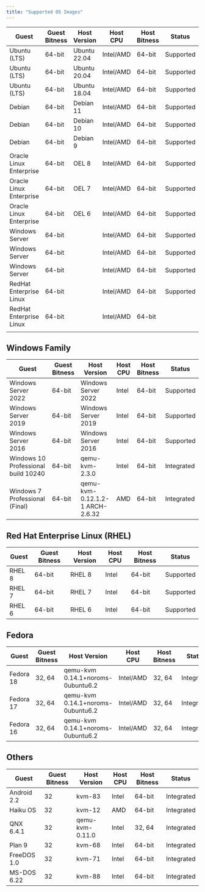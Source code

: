 ```yaml
---
title: "Supported OS Images"
---
```


| Guest                   | Guest Bitness | Host Version | Host CPU  | Host Bitness | Status    |    |
| ----------------------- | ------------- | ------------ | --------- | ------------ | --------- | :- |
| Ubuntu (LTS)            | 64-bit        | Ubuntu 22.04 | Intel/AMD | 64-bit       | Supported |    |
| Ubuntu (LTS)            | 64-bit        | Ubuntu 20.04 | Intel/AMD | 64-bit       | Supported |    |
| Ubuntu (LTS)            | 64-bit        | Ubuntu 18.04 | Intel/AMD | 64-bit       | Supported |    |
| Debian                  | 64-bit        | Debian 11    | Intel/AMD | 64-bit       | Supported |    |
| Debian                  | 64-bit        | Debian 10    | Intel/AMD | 64-bit       | Supported |    |
| Debian                  | 64-bit        | Debian 9     | Intel/AMD | 64-bit       | Supported |    |
| Oracle Linux Enterprise | 64-bit        | OEL 8        | Intel/AMD | 64-bit       | Supported |    |
| Oracle Linux Enterprise | 64-bit        | OEL 7        | Intel/AMD | 64-bit       | Supported |    |
| Oracle Linux Enterprise | 64-bit        | OEL 6        | Intel/AMD | 64-bit       | Supported |    |
| Windows Server          | 64-bit        |              | Intel/AMD | 64-bit       | Supported |    |
| Windows Server          | 64-bit        |              | Intel/AMD | 64-bit       | Supported |    |
| Windows Server          | 64-bit        |              | Intel/AMD | 64-bit       | Supported |    |
| RedHat Enterprise Linux | 64-bit        |              | Intel/AMD | 64-bit       | Supported |    |
| RedHat Enterprise Linux | 64-bit        |              | Intel/AMD | 64-bit       |           |    |
|                         |               |              |           |              |           |    |

## Windows Family

| Guest                               | Guest Bitness | Host Version                    | Host CPU | Host Bitness | Status     |
| ----------------------------------- | ------------- | ------------------------------- | -------- | ------------ | ---------- |
| Windows Server 2022                 | 64-bit        | Windows Server 2022             | Intel    | 64-bit       | Supported  |
| Windows Server 2019                 | 64-bit        | Windows Server 2019             | Intel    | 64-bit       | Supported  |
| Windows Server 2016                 | 64-bit        | Windows Server 2016             | Intel    | 64-bit       | Supported  |
| Windows 10 Professional build 10240 | 64-bit        | qemu-kvm-2.3.0                  | Intel    | 64-bit       | Integrated |
| Windows 7 Professional (Final)      | 64-bit        | qemu-kvm-0.12.1.2-1 ARCH-2.6.32 | AMD      | 64-bit       | Integrated |

## Red Hat Enterprise Linux (RHEL)

| Guest  | Guest Bitness | Host Version | Host CPU | Host Bitness | Status    |
| ------ | ------------- | ------------ | -------- | ------------ | --------- |
| RHEL 8 | 64-bit        | RHEL 8       | Intel    | 64-bit       | Supported |
| RHEL 7 | 64-bit        | RHEL 7       | Intel    | 64-bit       | Supported |
| RHEL 6 | 64-bit        | RHEL 6       | Intel    | 64-bit       | Supported |

## Fedora

| Guest     | Guest Bitness | Host Version                      | Host CPU  | Host Bitness | Status     |
| --------- | ------------- | --------------------------------- | --------- | ------------ | ---------- |
| Fedora 18 | 32, 64        | qemu-kvm 0.14.1+noroms-0ubuntu6.2 | Intel/AMD | 32, 64       | Integrated |
| Fedora 17 | 32, 64        | qemu-kvm 0.14.1+noroms-0ubuntu6.2 | Intel/AMD | 32, 64       | Integrated |
| Fedora 16 | 32, 64        | qemu-kvm 0.14.1+noroms-0ubuntu6.2 | Intel/AMD | 32, 64       | Integrated |

## Others

| Guest       | Guest Bitness | Host Version    | Host CPU | Host Bitness | Status     |
| ----------- | ------------- | --------------- | -------- | ------------ | ---------- |
| Android 2.2 | 32            | kvm-83          | Intel    | 64-bit       | Integrated |
| Haiku OS    | 32            | kvm-12          | AMD      | 64-bit       | Integrated |
| QNX 6.4.1   | 32            | qemu-kvm-0.11.0 | Intel    | 32, 64       | Integrated |
| Plan 9      | 32            | kvm-68          | Intel    | 64-bit       | Integrated |
| FreeDOS 1.0 | 32            | kvm-71          | Intel    | 64-bit       | Integrated |
| MS-DOS 6.22 | 32            | kvm-88          | Intel    | 64-bit       | Integrated |